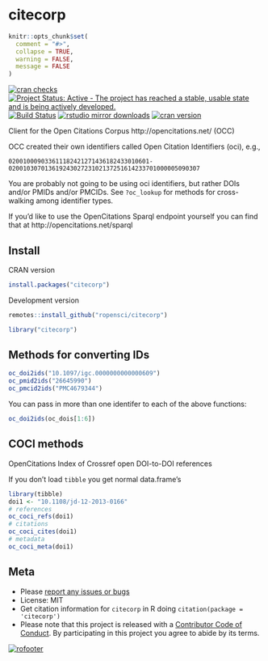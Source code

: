 citecorp
=========

```r
knitr::opts_chunk$set(
  comment = "#>",
  collapse = TRUE,
  warning = FALSE,
  message = FALSE
)
```

[![cran checks](https://cranchecks.info/badges/worst/citecorp)](https://cranchecks.info/pkgs/citecorp)
[![Project Status: Active - The project has reached a stable, usable state and is being actively developed.](https://www.repostatus.org/badges/latest/active.svg)](https://www.repostatus.org/#active)
[![Build Status](https://travis-ci.com/ropensci/citecorp.svg?branch=master)](https://travis-ci.com/ropensci/citecorp)
[![rstudio mirror downloads](https://cranlogs.r-pkg.org/badges/citecorp)](https://github.com/metacran/cranlogs.app)
[![cran version](https://www.r-pkg.org/badges/version/citecorp)](https://cran.r-project.org/package=citecorp)

Client for the Open Citations Corpus http://opencitations.net/ (OCC)

OCC created their own identifiers called Open Citation Identifiers (oci), e.g., 

```
020010009033611182421271436182433010601-02001030701361924302723102137251614233701000005090307
```

You are probably not going to be using oci identifiers, but rather DOIs and/or PMIDs
and/or PMCIDs. See `?oc_lookup` for methods for cross-walking among identifier types.

If you'd like to use the OpenCitations Sparql endpoint yourself you can find that
at http://opencitations.net/sparql


## Install

CRAN version

```r
install.packages("citecorp")
```

Development version

```r
remotes::install_github("ropensci/citecorp")
```

```r
library("citecorp")
```

## Methods for converting IDs

```r
oc_doi2ids("10.1097/igc.0000000000000609")
oc_pmid2ids("26645990")
oc_pmcid2ids("PMC4679344")
```

You can pass in more than one identifer to each of the above functions:

```r
oc_doi2ids(oc_dois[1:6])
```

## COCI methods

OpenCitations Index of Crossref open DOI-to-DOI references

If you don't load `tibble` you get normal data.frame's

```r
library(tibble)
doi1 <- "10.1108/jd-12-2013-0166"
# references
oc_coci_refs(doi1)
# citations
oc_coci_cites(doi1)
# metadata
oc_coci_meta(doi1)
```


## Meta

* Please [report any issues or bugs](https://github.com/ropensci/citecorp/issues)
* License: MIT
* Get citation information for `citecorp` in R doing `citation(package = 'citecorp')`
* Please note that this project is released with a [Contributor Code of Conduct][coc].
By participating in this project you agree to abide by its terms.

[sparqldsl]: https://github.com/ropensci/sparqldsl
[coc]: https://github.com/ropensci/citecorp/blob/master/CODE_OF_CONDUCT.md


[![rofooter](https://ropensci.org/public_images/github_footer.png)](https://ropensci.org)
